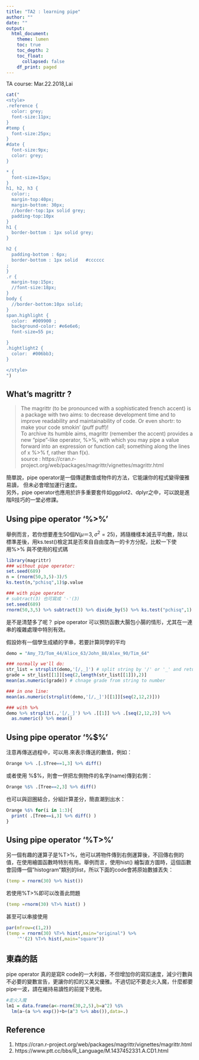 ```yaml
---
title: "TA2 : learning pipe"
author: ""
date: ""
output: 
  html_document:
    theme: lumen
    toc: true
    toc_depth: 2
    toc_float: 
      collapsed: false
    df_print: paged
---
```

<div id="date">TA course: Mar.22.2018,Lai</div>

```r
cat("
<style>
.reference {
  color: grey;
  font-size:11px;
}
#temp {
  font-size:25px;
}
#date {
  font-size:9px;
  color: grey;
}

* {
  font-size=15px;
}
h1, h2, h3 {
  color:;
  margin-top:40px;
  margin-bottom: 30px;
  //border-top:1px solid grey;
  padding-top:10px
}
h1 {
  border-bottom : 1px solid grey;
}

h2 {
  padding-bottom : 6px;
  border-bottom : 1px solid   #cccccc
;
}
.r {
  margin-top:15px;
  //font-size:18px;
}
body {
  //border-bottom:10px solid;
}
span.highlight {
  color:  #009900 ;
  background-color: #e6e6e6;
  font-size=55 px;

}
.hightlight2 {
  color:  #006bb3;
}

</style>
")
```


## What's magrittr ?

>The magrittr (to be pronounced with a sophisticated french accent) is a package with two aims: to decrease development time and to improve readability and maintainability of code. Or even shortr: to make your code smokin' (puff puff)!  
To archive its humble aims, magrittr (remember the accent) provides a new “pipe”-like operator, %>%, with which you may pipe a value forward into an expression or function call; something along the lines of x %>% f, rather than f(x).  
<span class="reference">source : https://cran.r-project.org/web/packages/magrittr/vignettes/magrittr.html</span>

簡單說，pipe operator是一個傳遞數值或物件的方法，它能讓你的程式變得優雅易讀，<span class="highlight2">
但未必會增加運行速度。</span>  
另外，pipe operator也應用於許多重要套件如<span class="highlight">ggplot2</span>、<span class="highlight">dplyr</span>之中，可以說是進階R技巧的一堂必修課。


## Using pipe operator '%>%'

舉例而言，若你想要產生50個$N(\mu＝3,\sigma^2=25)$，將隨機樣本減去平均數，除以標準差後，用<span class="highlight">ks.test()</span>檢定其是否來自自由度為一的卡方分配，比較一下使用%>% 與不使用的程式碼

```r
library(magrittr)
### without pipe operator:
set.seed(689)
n = (rnorm(50,3,5)-3)/5
ks.test(n,"pchisq",1)$p.value

### with pipe operator
# subtract(3) 也可寫成 '-'(3)
set.seed(689)
rnorm(50,3,5) %>% subtract(3) %>% divide_by(5) %>% ks.test("pchisq",1) %>% .$p.value
```

是不是清楚多了呢？ pipe operator 可以預防函數大腸包小腸的情形，尤其在一連串的複雜處理中特別有效。


假設妳有一個學生成績的字串，若要計算同學的平均

```r
demo = "Amy_73/Tom_44/Alice_63/John_88/Alex_90/Tim_64"

### normally we'll do:
str_list = strsplit(demo,'[/,_]') # split string by '/' or '_' and return list
grade = str_list[[1]][seq(2,length(str_list[[1]]),2)]
mean(as.numeric(grade)) # chnage grade from string to number

### in one line:
mean(as.numeric(strsplit(demo,'[/,_]')[[1]][seq(2,12,2)]))

### with %>%
demo %>% strsplit(.,'[/,_]') %>% .[[1]] %>% .[seq(2,12,2)] %>% 
  as.numeric() %>% mean()
```


## Using pipe operator '%$%'

注意再傳送過程中，可以用.來表示傳送的數值，例如：

```r
Orange %>% .[.$Tree==1,3] %>% diff()
```

或者使用 %$%，則會一併把左側物件的名字(name)傳到右側：

```r
Orange %$% .[Tree==2,3] %>% diff()
```


也可以與迴圈結合，分組計算差分，簡直潮到出水：
```r
Orange %$% for(i in 1:3){
  print( .[Tree==i,3] %>% diff() )
}
```

## Using pipe operator '%T>%'


另一個有趣的運算子是%T>%，他可以將物件傳到右側運算後，不回傳右側的值，在使用繪圖函數時特別有用。舉例而言，使用<span class="highlight">hist()</span> 繪製直方圖時，這個函數會回傳一個"histogram"類別的list，所以下面的code會將原始數據丟失：

```r
(temp = rnorm(30) %>% hist())
```
若使用%T>%即可以改善此問題

```r
(temp =rnorm(30) %T>% hist() )
```

甚至可以串接使用

```r
par(mfrow=c(1,2))
(temp = rnorm(30) %T>% hist(,main="original") %>% 
    '^'(2) %T>% hist(,main="square"))
```

## 東森的話

pipe operator 真的是寫R code的一大利器，不但增加你的寫扣速度，減少行數與不必要的變數宣告，更讓你的扣的又美又優雅。不過切記不要走火入魔，什麼都要pipe一波，請在維持易讀性的前提下使用。

```r
#走火入魔
lm1 = data.frame(a<-rnorm(30,2,5),b=a^2) %$%  
  lm(a~(a %>% exp())+b+(a^3 %>% abs()),data=.)

```

## Reference
1. https://cran.r-project.org/web/packages/magrittr/vignettes/magrittr.html
2. https://www.ptt.cc/bbs/R_Language/M.1437452331.A.CD1.html

<br/>
<div id="end"></div>